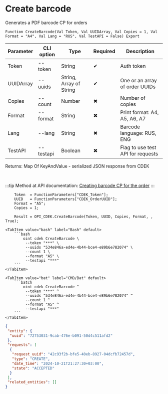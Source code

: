﻿---
sidebar_position: 10
description: Create barcode and other functions to work with CDEK in the Open Integration Package, a free open-source integration library for 1C:Enterprise 8, OneScript and CLI
keywords: [1C, 1С, 1С:Enterprise, 1С:Enterprise 8.3, API, Integration, Services, Exchange, OneScript, CLI, CDEK]
---


# Create barcode
 Generates a PDF barcode CP for orders



`Function CreateBarcode(Val Token, Val UUIDArray, Val Copies = 1, Val Format = "A4", Val Lang = "RUS", Val TestAPI = False) Export`

  | Parameter | CLI option | Type | Required | Description |
  |-|-|-|-|-|
  | Token | --token | String | &#x2714; | Auth token |
  | UUIDArray | --uuids | String, Array of String | &#x2714; | One or an array of order UUIDs |
  | Copies | --count | Number | &#x2716; | Number of copies |
  | Format | --format | String | &#x2716; | Print format: A4, A5, A6, A7 |
  | Lang | --lang | String | &#x2716; | Barcode language: RUS, ENG |
  | TestAPI | --testapi | Boolean | &#x2716; | Flag to use test API for requests |

  
  Returns:  Map Of KeyAndValue - serialized JSON response from CDEK

<br/>

:::tip
Method at API documentation: [Creating barcode CP for the order](https://api-docs.cdek.ru/36969713.html)
:::
<br/>



```bsl title="1C:Enterprise/OneScript code example"
    Token  = FunctionParameters["CDEK_Token"];
    UUID   = FunctionParameters["CDEK_OrderUUID"];
    Format = "A5";
    Copies = 1;

    Result = OPI_CDEK.CreateBarcode(Token, UUID, Copies, Format, , True);
```
 

 <Tabs>
  
    <TabItem value="bash" label="Bash" default>
        ```bash
            oint cdek CreateBarcode \
             --token "***" \
             --uuids "534e846a-ed4e-4b44-bce4-e89b6e782074" \
             --count 1 \
             --format "A5" \
             --testapi "***"
        ```
    </TabItem>
  
    <TabItem value="bat" label="CMD/Bat" default>
        ```batch
            oint cdek CreateBarcode ^
             --token "***" ^
             --uuids "534e846a-ed4e-4b44-bce4-e89b6e782074" ^
             --count 1 ^
             --format "A5" ^
             --testapi "***"
        ```
    </TabItem>
</Tabs>


```json title="Result"
{
 "entity": {
  "uuid": "72753031-9cab-476e-b091-50d4c511afd2"
 },
 "requests": [
  {
   "request_uuid": "42c93f2b-bfe5-40eb-8927-04dcfb72457d",
   "type": "CREATE",
   "date_time": "2024-10-21T21:27:30+03:00",
   "state": "ACCEPTED"
  }
 ],
 "related_entities": []
}
```
